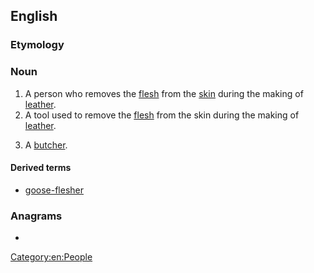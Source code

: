 {{also|Flesher}}
==English==

===Etymology===
{{suffix|en|flesh|er}}

===Noun===
{{en-noun}}

# A person who removes the [[flesh]] from the [[skin]] during the making of [[leather]].
# A tool used to remove the [[flesh]] from the skin during the making of [[leather]].
# {{lb|en|Scotland}} A [[butcher]].

====Derived terms====
* [[goose-flesher]]

===Anagrams===
* {{anagrams|en|a=eefhlrs|Herself|herself}}

[[Category:en:People]]